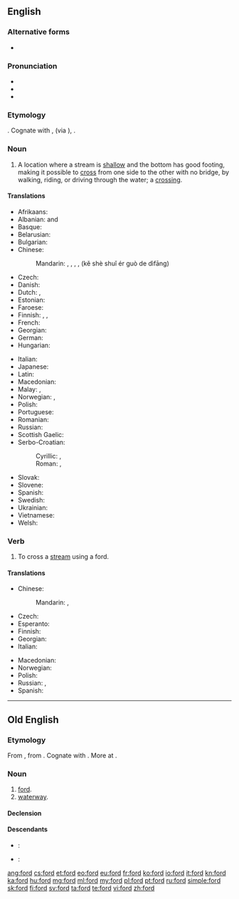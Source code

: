 {{also|Ford|FORD|-ford|förd}}
==English==

{{wikipedia|dab=ford (disambiguation)|ford}}

===Alternative forms===
* {{l|en|foorth}} {{qualifier|obsolete, ''{{defdate|14th century}}''}}

===Pronunciation===
* {{IPA|/foʊɹd/|/fɔːɹd/}}
* {{audio|en-us-ford.ogg|Audio (US)}}
* {{rhymes|ɔː(r)d}}

===Etymology===
{{etyl|ang}} {{term|ford#Old English|ford}}. Cognate with {{en}} {{term|firth|lang=en}}, {{term|fjord|lang=en}} (via {{non}}), {{de}} {{term|Furt|lang=de}}.

===Noun===
{{en-noun}}

# A location where a stream is [[shallow]] and the bottom has good footing, making it possible to [[cross]] from one side to the other with no bridge, by walking, riding, or driving through the water; a [[crossing]].

====Translations====
{{trans-top|crossing}}
* Afrikaans: {{t-|af|drif}}
* Albanian: {{t+|sq|va}} {{f}} and {{m}}
* Basque: {{t-|eu|ibi}}
* Belarusian: {{t-|be|брод|m|tr=brod|sc=Cyrl}}
* Bulgarian: {{t-|bg|брод|m|tr=brod|sc=Cyrl}}
* Chinese:
*: Mandarin: {{t|cmn|淺灘|sc=Hani}}, {{t|cmn|浅滩|tr=qiǎntān|sc=Hani}}, {{t|cmn|津|tr=jīn|sc=Hani}}, {{l|cmn|可|sc=Hant}}{{l|cmn|可|涉|sc=Hant}}{{l|cmn|可|水|sc=Hant}}{{l|cmn|可|而|sc=Hant}}{{l|cmn|可|過|sc=Hant}}{{l|cmn|可|的|sc=Hant}}{{l|cmn|可|地方|sc=Hant}}, {{l|cmn|可|可|sc=Hans}}{{l|cmn|可|涉|sc=Hans}}{{l|cmn|可|水|sc=Hans}}{{l|cmn|可|而|sc=Hans}}{{l|cmn|可|过|sc=Hans}}{{l|cmn|可|的|sc=Hans}}{{l|cmn|可|地方|sc=Hani}} (kě shè shuǐ ér guò de dìfāng)
* Czech: {{t+|cs|brod|m}}
* Danish: {{t-|da|vadested|n}}
* Dutch: {{t+|nl|voorde|c}}, {{t-|nl|doorwaardbare plaats|c}}
* Estonian: {{t+|et|koolmekoht}}
* Faroese: {{t-|fo|vað|n}}
* Finnish: {{t+|fi|kahlaamo}}, {{t-|fi|kahlauspaikka}}, {{t-|fi|kahluupaikka}}
* French: {{t+|fr|gué|m}}
* Georgian: {{t-|ka|ფონი|tr=poni|sc=Geor}}
* German: {{t+|de|Furt|f}}
* Hungarian: {{t+|hu|gázló}}
{{trans-mid}}
* Italian: {{t+|it|guado|m}}
* Japanese: {{t-|ja|浅瀬|tr=あさせ, asase|sc=Jpan}}
* Latin: {{t-|la|vadum|n}}
* Macedonian: {{t-|mk|брод|m|tr=brod|sc=Cyrl}}
* Malay: {{t-|ms|tohor}}, {{t-|ms|tohor sungai}}
* Norwegian: {{t-|no|vadeplass|m}}, {{t-|no|vadested|n}}
* Polish: {{t+|pl|bród|m}}
* Portuguese: {{t+|pt|vau}}
* Romanian: {{t+|ro|vad|n}}
* Russian: {{t+|ru|брод|m|tr=brod|sc=Cyrl}}
* Scottish Gaelic: {{t-|gd|àth|m}}
* Serbo-Croatian:
*: Cyrillic: {{t-|sh|брод|m|sc=Cyrl}}, {{t-|sh|газ|m|sc=Cyrl}}
*: Roman: {{t+|sh|brod|m}}, {{t-|sh|gaz|m}}
* Slovak: {{t-|sk|brod|m}}
* Slovene: {{t-|sl|brod|m}}
* Spanish: {{t-|es|vado|m}}
* Swedish: {{t-|sv|vadställe|n}}
* Ukrainian: {{t+|uk|брід|m|tr=brid|sc=Cyrl}}
* Vietnamese: {{t-|vi|chỗ cạn}}
* Welsh: {{t|cy|rhyd|f}}
{{trans-bottom}}

===Verb===
{{en-verb}}

# To cross a [[stream]] using a ford.

====Translations====
{{trans-top|to cross a stream}}
* Chinese:
*: Mandarin: {{t|cmn|涉過|sc=Hani}}, {{t|cmn|涉过|tr=shèguò|sc=Hani}}
* Czech: {{t-|cs|přebrodit}}
* Esperanto: {{t-|eo|travadi}}
* Finnish: {{t-|fi|kahlata}}
* Georgian: {{t-|ka|ფონზე გასვლა|sc=Geor}}
* Italian: {{t+|it|guadare}}
{{trans-mid}}
* Macedonian: {{t-|mk|броди|tr=bródi|sc=Cyrl}}
* Norwegian: {{t-|no|vade}}
* Polish: {{t+|pl|przeprawić}}
* Russian: {{t-|ru|переходить вброд|tr=perexodít' vbrod|sc=Cyrl}} {{impf}}, {{t-|ru|перейти вброд|tr=pereijtí vbrod|sc=Cyrl}} {{pf.}}
* Spanish: {{t-|es|vadear}}
{{trans-bottom}}

----

==Old English==

===Etymology===
From {{etyl|gem-pro|ang}} {{recons|furduz||crossing, ford|lang=gem-pro}}, from {{etyl|ine-pro|ang}} {{recons|per-||to ferry, put across|lang=ine-pro}}. Cognate with {{etyl|osx|-}} {{term|ford||ford|lang=osx}}. More at {{l|en|fare}}.

===Noun===
{{ang-noun|g=m}}

# [[#English|ford]].
# [[waterway]].

====Declension====
{{ang-decl-noun-u-m|ford}}

====Descendants====
* {{etyl|enm|-}}: {{l|enm|ford}}
* {{etyl|en|-}}: {{l|en|ford}}

[[ang:ford]]
[[cs:ford]]
[[et:ford]]
[[eo:ford]]
[[eu:ford]]
[[fr:ford]]
[[ko:ford]]
[[io:ford]]
[[it:ford]]
[[kn:ford]]
[[ka:ford]]
[[hu:ford]]
[[mg:ford]]
[[ml:ford]]
[[my:ford]]
[[pl:ford]]
[[pt:ford]]
[[ru:ford]]
[[simple:ford]]
[[sk:ford]]
[[fi:ford]]
[[sv:ford]]
[[ta:ford]]
[[te:ford]]
[[vi:ford]]
[[zh:ford]]
